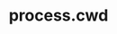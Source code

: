---
id: "node_med_015"
questionType: "MULTIPLE_CHOICE"
title: "process.cwd"
description: "What does process.cwd() return?"
difficulty: "MEDIUM"
category: "Node.js"
options:
  - "Current working directory"
  - "Current process ID"
  - "Current user name"
  - "Current memory usage"
correctAnswer: 0
---